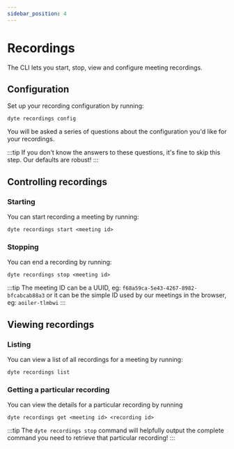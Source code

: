 ```yaml
---
sidebar_position: 4
---
```


# Recordings
The CLI lets you start, stop, view and configure meeting recordings.

## Configuration
Set up your recording configuration by running:
```
dyte recordings config
```
You will be asked a series of questions about the configuration you'd like for your recordings.

:::tip
If you don't know the answers to these questions, it's fine to skip this step. Our defaults are robust!
:::

## Controlling recordings

### Starting
You can start recording a meeting by running:
```
dyte recordings start <meeting id>
```

### Stopping
You can end a recording by running:
```
dyte recordings stop <meeting id>
```
:::tip
The meeting ID can be a UUID, eg: `f68a59ca-5e43-4267-8982-bfcabcab88a3` or it can be the simple ID used by our meetings in the browser, eg: `aoiler-tlmbwi`
:::

## Viewing recordings

### Listing
You can view a list of all recordings for a meeting by running:
```
dyte recordings list
```

### Getting a particular recording
You can view the details for a particular recording by running
```
dyte recordings get <meeting id> <recording id>
```
:::tip
The `dyte recordings stop` command will helpfully output the complete command you need to retrieve that particular recording!
:::